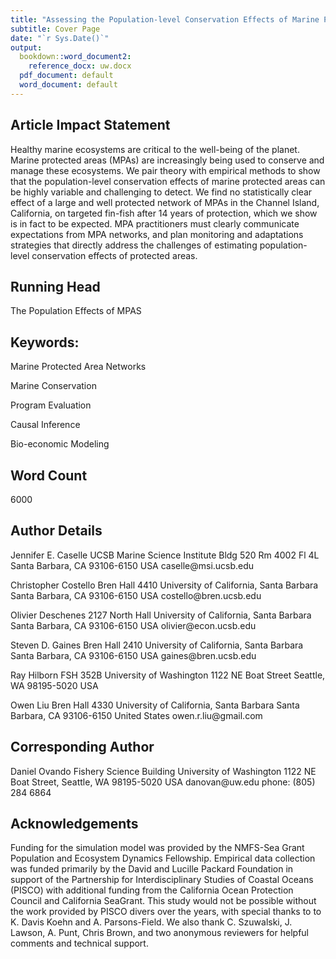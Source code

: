 ```yaml
---
title: "Assessing the Population-level Conservation Effects of Marine Protected Areas"
subtitle: Cover Page
date: "`r Sys.Date()`"
output:
  bookdown::word_document2:
    reference_docx: uw.docx
  pdf_document: default
  word_document: default
---
```



## Article Impact Statement

Healthy marine ecosystems are critical to the well-being of the planet. Marine protected areas (MPAs) are increasingly being used to conserve and manage these ecosystems. We pair theory with empirical methods to show that the population-level conservation effects of marine protected areas can be highly variable and challenging to detect. We find no statistically clear effect of a large and well protected network of MPAs in the Channel Island, California, on targeted fin-fish after 14 years of protection, which we show is in fact to be expected. MPA practitioners must clearly communicate expectations from MPA networks, and plan monitoring and adaptations strategies that directly address the challenges of estimating population-level conservation effects of protected areas. 

## Running Head

The Population Effects of MPAS

## Keywords:

Marine Protected Area Networks

Marine Conservation

Program Evaluation

Causal Inference

Bio-economic Modeling
  
## Word Count

6000

## Author Details

Jennifer E. Caselle
UCSB Marine Science Institute Bldg 520 Rm 4002 Fl 4L 
Santa Barbara, CA 93106-6150 USA
caselle@msi.ucsb.edu

Christopher Costello
Bren Hall 4410 
University of California, Santa Barbara
Santa Barbara, CA 93106-6150 USA
costello@bren.ucsb.edu

Olivier Deschenes
2127 North Hall
University of California, Santa Barbara
Santa Barbara, CA 93106-6150 USA
olivier@econ.ucsb.edu

Steven D. Gaines
Bren Hall 2410 
University of California, Santa Barbara
Santa Barbara, CA 93106-6150 USA
gaines@bren.ucsb.edu

Ray Hilborn
FSH 352B
University of Washington
1122 NE Boat Street
Seattle, WA 98195-5020 USA

Owen Liu
Bren Hall 4330 
University of California, Santa Barbara
Santa Barbara, CA 93106-6150 United States
owen.r.liu@gmail.com 

## Corresponding Author

Daniel Ovando
Fishery Science Building
University of Washington
1122 NE Boat Street, Seattle, WA 98195-5020 USA
danovan@uw.edu
phone: (805) 284 6864

## Acknowledgements

Funding for the simulation model was provided by the NMFS-Sea Grant Population and Ecosystem Dynamics Fellowship. Empirical data collection was funded primarily by the David and Lucille Packard Foundation in support of the Partnership for Interdisciplinary Studies of Coastal Oceans (PISCO) with additional funding from the California Ocean Protection Council and California SeaGrant. This study would not be possible without the work provided by PISCO divers over the years, with special thanks to to K. Davis Koehn and A. Parsons-Field. We also thank C. Szuwalski, J. Lawson, A. Punt, Chris Brown, and two anonymous reviewers for helpful comments and technical support.



